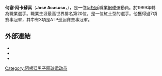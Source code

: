 {{noteTA
|1=zh-hans:何塞; zh-hant:荷西;
}}
{{Infobox 网球
|姓名=José Acasuso
|照片=Jose Acasuso 2006 Australian Open.JPG
|国籍=阿根廷
|生年=1982年
|生日=8月10日
|出生地=[[布宜諾斯艾利斯|布宜諾斯艾利斯]]
|居住地=[[波薩達斯|波薩達斯]]
|身高=190
|体重=86
|持拍手=右
|反拍=單手
|转职业年=1999年
|球拍=
|球衣=
|球鞋=
|单打最高排名=20（2006年8月14日）
|双打最高排名=27（2006年2月6日）
|现单打排名=47
|现双打排名=
|单打冠军头衔=
|双打冠军头衔=
|职业战绩=
|奖金=3,023,416[[美元|美元]]
|澳网最好成绩=第二輪（2002、2003）
|法网最好成绩=第四輪（2005）
|温网最好成绩=第一輪（2001-2005）
|美网最好成绩=第二輪（2005、2007、2008）
|大满贯个数=
|奥运会最好成绩=
}}
'''何塞·阿卡蘇索'''（'''José Acasuso'''，{{bd|1982年|8月10日|||A}}），是一位[[阿根廷|阿根廷]]職業[[網球|網球]]運動員。於1999年轉為職業選手。職業生涯最高世界排名第20位。是一位紅土型的選手。他獲得過7項賽事冠軍，其中有3項是ATP巡迴賽賽事冠軍。

==外部連結==
* {{ATP|id=A389}}
* {{ITF Profile|id=10025788}}
* {{DavisCupplayerlink|id=10025788}}

{{DEFAULTSORT:Acasuso, José}}
[[Category:阿根廷男子网球运动员|Category:阿根廷男子网球运动员]]

{{Tennis-bio-stub}}
